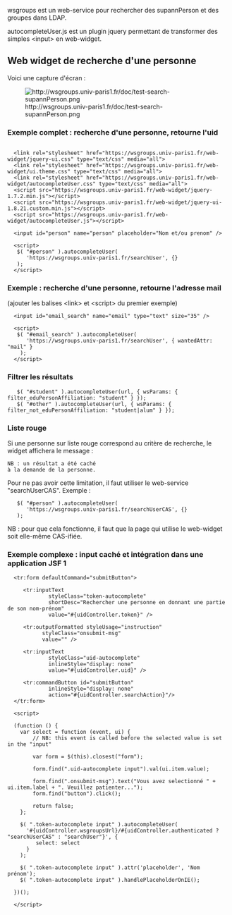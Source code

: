 wsgroups est un web-service pour rechercher des supannPerson et des groupes dans LDAP.

autocompleteUser.js est un plugin jquery permettant de transformer des simples &lt;input&gt; en web-widget.

== Web widget de recherche d'une personne ==

Voici une capture d'écran :

[[File:http://wsgroups.univ-paris1.fr/doc/test-search-supannPerson.png]]

=== Exemple complet : recherche d'une personne, retourne l'uid ===

<pre>

  <link rel="stylesheet" href="https://wsgroups.univ-paris1.fr/web-widget/jquery-ui.css" type="text/css" media="all">
  <link rel="stylesheet" href="https://wsgroups.univ-paris1.fr/web-widget/ui.theme.css" type="text/css" media="all">
  <link rel="stylesheet" href="https://wsgroups.univ-paris1.fr/web-widget/autocompleteUser.css" type="text/css" media="all">
  <script src="https://wsgroups.univ-paris1.fr/web-widget/jquery-1.7.2.min.js"></script>
  <script src="https://wsgroups.univ-paris1.fr/web-widget/jquery-ui-1.8.21.custom.min.js"></script>
  <script src="https://wsgroups.univ-paris1.fr/web-widget/autocompleteUser.js"></script>

  <input id="person" name="person" placeholder="Nom et/ou prenom" />

  <script>
   $( "#person" ).autocompleteUser(
      'https://wsgroups.univ-paris1.fr/searchUser', {}
   );
  </script>
</pre>


=== Exemple : recherche d'une personne, retourne l'adresse mail ===

(ajouter les balises &lt;link&gt; et &lt;script&gt; du premier exemple)

<pre>
  <input id="email_search" name="email" type="text" size="35" />

  <script>
   $( "#email_search" ).autocompleteUser(
      'https://wsgroups.univ-paris1.fr/searchUser', { wantedAttr: "mail" }
    );
  </script>
</pre>

=== Filtrer les résultats ===

<pre>
   $( "#student" ).autocompleteUser(url, { wsParams: { filter_eduPersonAffiliation: "student" } });
   $( "#other" ).autocompleteUser(url, { wsParams: { filter_not_eduPersonAffiliation: "student|alum" } });
</pre>

=== Liste rouge ===

Si une personne sur liste rouge correspond au critère de recherche, le widget affichera le message :

<pre>
NB : un résultat a été caché
à la demande de la personne.
</pre>

Pour ne pas avoir cette limitation, il faut utiliser le web-service "searchUserCAS". Exemple :

<pre>
   $( "#person" ).autocompleteUser(
      'https://wsgroups.univ-paris1.fr/searchUserCAS', {}
   );
</pre>

NB : pour que cela fonctionne, il faut que la page qui utilise le web-widget soit elle-même CAS-ifiée.


=== Exemple complexe : input caché et intégration dans une application JSF 1 ===

<pre>
  <tr:form defaultCommand="submitButton">
            
     <tr:inputText
             styleClass="token-autocomplete"
             shortDesc="Rechercher une personne en donnant une partie de son nom-prénom"
             value="#{uidController.token}" />
  
     <tr:outputFormatted styleUsage="instruction"
           styleClass="onsubmit-msg"
           value="" />
  
     <tr:inputText
             styleClass="uid-autocomplete" 
             inlineStyle="display: none"
             value="#{uidController.uid}" />
                     
     <tr:commandButton id="submitButton" 
             inlineStyle="display: none"
             action="#{uidController.searchAction}"/>
  </tr:form>

  <script>

  (function () {
    var select = function (event, ui) {
        // NB: this event is called before the selected value is set in the "input"

        var form = $(this).closest("form");

        form.find(".uid-autocomplete input").val(ui.item.value); 
        
        form.find(".onsubmit-msg").text("Vous avez selectionné " + ui.item.label + ". Veuillez patienter...");
        form.find("button").click();

        return false;
    };

    $( ".token-autocomplete input" ).autocompleteUser(
      '#{uidController.wsgroupsUrl}/#{uidController.authenticated ? "searchUserCAS" : "searchUser"}', { 
         select: select
      }
    );

    $( ".token-autocomplete input" ).attr('placeholder', 'Nom prénom');
    $( ".token-autocomplete input" ).handlePlaceholderOnIE();

  })();

  </script>

</pre>
